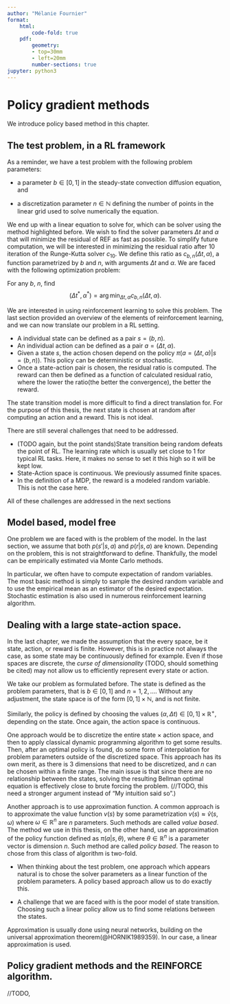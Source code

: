 ```yaml
---
author: "Mélanie Fournier"
format: 
    html:
        code-fold: true
    pdf:
        geometry: 
        - top=30mm
        - left=20mm
        number-sections: true
jupyter: python3
---
```


# Policy gradient methods

We introduce policy based method in this chapter.

## The test problem, in a RL framework

As a reminder, we have a test problem with the following problem parameters:

- a parameter $b \in [0,1]$ in the steady-state convection diffusion equation, and

- a discretization parameter $n\in\mathbb{N}$ defining the number of points in the linear grid used to solve numerically the equation.

We end up with a linear equation to solve for, which can be solver using the method highlighted before. We wish to find the solver parameters $\Delta t$ and $\alpha$ that will minimize the residual of REF as fast as possible. To simplify future computation, we will be interested in minimizing the residual ratio after 10 iteration of the Runge-Kutta solver $c_{10}$. We define this ratio as $c_{b,n}(\Delta t, \alpha)$, a function parametrized by $b$ and $n$, with arguments $\Delta t$ and $\alpha$. We are faced with the following optimization problem:


For any $b$, $n$, find
$$
(\Delta t^*, \alpha^*) =  \arg \min_{\Delta t, \alpha} c_{b,n}(\Delta t, \alpha).
$$


We are interested in using reinforcement learning to solve this problem. The last section provided an overview of the elements of reinforcement learning, and we can now translate our problem in a RL setting.

- A individual state can be defined as a pair $s = (b,n)$.
- An individual action can be defined as a pair $a = (\Delta t, \alpha)$.
- Given a state $s$, the action chosen depend on the policy $\pi(a = (\Delta t, \alpha) |s = (b,n))$. This policy can be deterministic or stochastic.
- Once a state-action pair is chosen, the residual ratio is computed. The reward can then be defined as a function of calculated residual ratio, where the lower the ratio(the better the convergence), the better the reward.
 
The state transition model is more difficult to find a direct translation for. For the purpose of this thesis, the next state is chosen at random after computing an action and a reward. This is not ideal.  

There are still several challenges that need to be addressed.

- (TODO again, but the point stands)State transition being random defeats the point of RL. The learning rate which is usually set close to 1 for typical RL tasks. Here, it makes no sense to set it this high so it will be kept low.
- State-Action space is continuous. We previously assumed finite spaces.
- In the definition of a MDP, the reward is a modeled random variable. This is not the case here.

All of these challenges are addressed in the next sections


## Model based, model free

One problem we are faced with is the problem of the model. In the last section, we assume that both $p(s'|s,a)$ and $p(r|s,a)$ are known. Depending on the problem, this is not straightforward to define. Thankfully, the model can be empirically estimated via Monte Carlo methods. 

In particular, we often have to compute expectation of random variables. The most basic method is simply to sample the desired random variable and to use the empirical mean as an estimator of the desired expectation. Stochastic estimation is also used in numerous reinforcement learning algorithm. 


## Dealing with a large state-action space.

In the last chapter, we made the assumption that the every space, be it state, action, or reward is finite. However, this is in practice not always the case, as some state may be continuously defined for example. Even if those spaces are discrete, the *curse of dimensionality* (TODO, should something be cited) may not allow us to efficiently represent every state or action. 

We take our problem as formulated before. The state is defined as the problem parameters, that is $b\in[0,1]$ and $n = 1 , 2, \dots$. Without any adjustment, the state space is of the form $[0,1] \times \mathbb{N}$, and is not finite. 

Similarly, the policy is defined by choosing the values $(\alpha,\Delta t) \in [0,1]\times \mathbb{R}^+$, depending on the state. Once again, the action space is continuous. 

One approach would be to discretize the entire state $\times$ action space, and then to apply classical dynamic programming algorithm to get some results. Then, after an optimal policy is found, do some form of interpolation for problem parameters outside of the discretized space. This approach has its own merit, as there is 3 dimensions that need to be discretized, and $n$ can be chosen within a finite range. The main issue is that since there are no relationship between the states, solving the resulting Bellman optimal equation is effectively close to brute forcing the problem. (//TODO, this need a stronger argument instead of "My intuition said so".)

Another approach is to use approximation function. A common approach is to approximate the value function $v(s)$ by some parametrization $v(s) \approx \hat{v}(s,\omega)$ where $\omega \in \mathbb{R}^n$ are $n$ parameters. Such methods are called *value based*. The method we use in this thesis, on the other hand, use an approximation of the policy function defined as $\pi(a|s,\theta)$, where $\theta\in \mathbb{R}^n$ is a parameter vector is dimension $n$. Such method are called *policy based*. The reason to chose from this class of algorithm is two-fold.

- When thinking about the test problem, one approach which appears natural is to chose the solver parameters as a linear function of the problem parameters. A policy based approach allow us to do exactly this. 

- A challenge that we are faced with is the poor model of state transition. Choosing such a linear policy allow us to find some relations between the states. 


:::{.remark}

Approximation is usually done using neural networks, building on the universal approximation theorem(@HORNIK1989359). In our case, a linear approximation is used.

:::

## Policy gradient methods and the REINFORCE algorithm.

//TODO, 